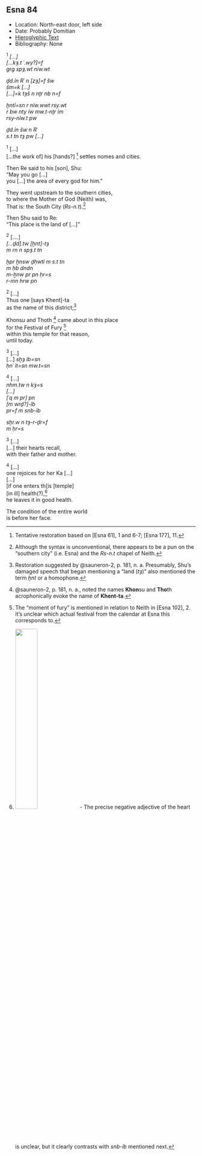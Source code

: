 ## Esna 84 {-}

- Location: North-east door, left side
- Date: Probably Domitian
- [Hieroglyphic Text](https://www.ifao.egnet.net/uploads/publications/enligne/Temples-Esna002.pdf#page=248){target="_blank"}
- Bibliography: None

<div class="col2">  
^1^ *[...]  *  
*[...kȝ.t ʿ.wy?]=f  *  
*grg spȝ.wt nỉw.wt  *  
    
*ḏd.ỉn Rʿ n [zȝ]=f šw  *  
*šm=k [...]  *  
*[...]=k tȝš n nṯr nb n=f  *  
  
*ḫntỉ=sn r nỉw.wwt rsy.wt  *  
*r bw nty ỉw mw.t-nṯr ỉm  *  
*rsy-nỉw.t pw  *  
  
*ḏd.ỉn šw n Rʿ  *  
*s.t tn tȝ pw  [...]  *  

^1^ [...]  
[...the work of] his [hands?] [^fn-84-1] 
settles nomes and cities.  

Then Re said to his [son], Shu:  
"May you go [...]  
you [...] the area of every god for him."  
  
They went upstream to the southern cities,  
  to where the Mother of God (Neith) was,  
That is: the South City (*Rs-n.t*).[^fn-84-2]  
  
Then Shu said to Re:  
"This place is the land of [...]"  

</div>


[^fn-84-1]: Tentative restoration based on [Esna 61], 1 and 6-7; [Esna 177], 11.

[^fn-84-2]: Although the syntax is unconventional, there appears to be a pun on the "southern city" (i.e. Esna) and the *Rs-n.t* chapel of Neith.

<div class="col2">
 ^2^ [....]  
 *[...ḏd].tw [ḫnt]-tȝ  *  
   *m rn n spȝ.t tn  *  
   
 *ḫpr ḫnsw ḏḥwtỉ m s.t tn  *  
 *m ḥb dndn  *  
   *m-ẖnw pr pn ḥr=s*  
   *r-mn hrw pn  *  

^2^ [...]  
Thus one [says Khent]-ta  
   as the name of this district;[^fn-84-3]  
     
Khonsu and Thoth [^fn-84-4] came about in this place  
   for the Festival of Fury [^fn-84-5]  
     within this temple for that reason,  
   until today.  
   
</div>

[^fn-84-3]: Restoration suggested by @sauneron-2, p. 181, n. a. Presumably, Shu's damaged speech that began mentioning a "land (*tȝ*)" also mentioned the term *ḫnt* or a homophone.

[^fn-84-4]: @sauneron-2, p. 181, n. a., noted the names **Khon**su and **Tho**th acrophonically evoke the name of **Khent-ta**.

[^fn-84-5]: The "moment of fury" is mentioned in relation to Neith in [Esna 102], 2. It's unclear which actual festival from the calendar at Esna this corresponds to.

<div class="col2">

^3^ [...]   
[...] *sḫȝ ỉb=sn   *  
 *ḥnʿ ỉt=sn mw.t=sn  *  

^4^ [...]  
*nhm.tw n kȝ=s   *  
*[...]  *  
*[ʿq m pr] pn   *  
 *[m wrḏ?]-ỉb  *  
 *pr=f m snb-ỉb  *  
   
*sḫr.w n tȝ-r-ḏr=f   *  
 *m ḥr=s  *  

^3^ [...]  
[...] their hearts recall,  
 with their father and mother.  
   
^4^ [...]  
one rejoices for her Ka [...]  
[...]  
[if one enters th[is [temple]  
 [in ill] health(?),[^fn-84-6]  
 he leaves it in good health.  
  
The condition of the entire world  
 is before her face.  
 
</div>

[^fn-84-6]: ![](images/84_1.png){width=35%} - The precise negative adjective of the heart is unclear, but it clearly contrasts with *snb-ỉb* mentioned next.